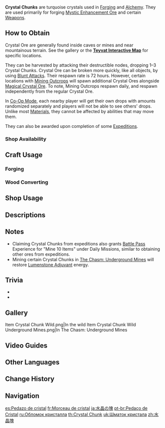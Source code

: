{{Item Infobox
|id           = 101003
|image        = Item Crystal Chunk.png
|type         = Forging Ores
|group        = Forging Materials
|group2       = Minerals
|invCategory  = Materials
|description  = An uncut crystal. Only professional craftsmanship can bring out its true value.
|source1      = Found in the wild
|source2      = Found in Stormterror's Lair
|source3      = {{Sold By|Crystal Chunk}}
|source4      = [[Expeditions]] (8h, 12h, and 20h)<br>(Whispering Woods, Dadaupa Gorge, Yaoguang Shoal)
|source5      = [[Investigation]]
}}
'''Crystal Chunks''' are turquoise crystals used in [[Forging]] and [[Alchemy]]. They are used primarily for forging [[Mystic Enhancement Ore]] and certain [[Weapons]].

==How to Obtain==
Crystal Ore are generally found inside caves or mines and near mountainous terrain. See the gallery or the '''[https://webstatic-sea.mihoyo.com/app/ys-map-sea/index.html#/map/2?shown_types=16 Teyvat Interactive Map]''' for specific locations.

They can be harvested by attacking their destructible nodes, dropping 1–3 Crystal Chunks. Crystal Ore can be broken more quickly, like all {{Geo}} objects, by using [[Blunt Attack]]s. Their respawn rate is 72 hours. However, certain locations with [[Mining Outcrop]]s will spawn additional Crystal Ores alongside [[Magical Crystal Ore]]. To note, Mining Outcrops respawn daily, and respawn independently from the regular Crystal Ore.

In [[Co-Op Mode]], each nearby player will get their own drops with amounts randomized separately and players will not be able to see others' drops. Unlike most [[Materials]], they cannot be affected by {{Anemo}} abilities that may move them.

They can also be awarded upon completion of some [[Expedition]]s.

===Shop Availability===
{{Shop Availability}}

==Craft Usage==
===Forging===
{{Craft Usage|notcategory=Wood}}

===Wood Converting===
{{Craft Usage|category=Wood}}

==Shop Usage==
{{Shop Usage}}

==Descriptions==
{{Description|An uncut crystal. Only professional craftsmanship can bring out its true value. This kind of limpid rock is a precious gift of the land, which can be utilized as a valuable weapon-making material.}}

==Notes==
* Claiming Crystal Chunks from expeditions also grants [[Battle Pass]] Experience for "Mine 10 Items" under Daily Missions, similar to obtaining other ores from expeditions.
* Mining certain Crystal Chunks in [[The Chasm: Underground Mines]] will restore [[Lumenstone Adjuvant]] energy.

==Trivia==
* {{Mail Attachments by Category List}}
* {{Related Items|type=variant}}

==Gallery==
<gallery>
Item Crystal Chunk Wild.png|In the wild
Item Crystal Chunk Wild Underground Mines.png|In The Chasm: Underground Mines
</gallery>

==Video Guides==
{{EVT
|video1   = https://youtu.be/b_4n-mHO9Ko
|caption1 = Liyue Farm Guide (106 total)
}}

==Other Languages==
{{Other Languages
|default_hidden = 1
|en      = Crystal Chunk
|zhs     = 水晶块
|zhs_rm  = Shuǐjīng Kuài
|zht     = 水晶塊
|zht_rm  = Shuǐjīng Kuài
|ja      = 水晶の塊
|ja_rm   = Suishou no Katamari
|ko      = 수정덩이
|es      = Pedazo de cristal
|fr      = Morceau de cristal
|ru      = Обломок кристалла
|th      = Crystal Chunk
|vi      = Mảnh Pha Lê
|de      = Brocken Kristall
|id      = Crystal Chunk
|pt      = Pedaço de Cristal
|tr      = Kristal Parçası
|it      = Pezzo di cristallo
}}

==Change History==
{{Change History|1.0}}

==Navigation==
{{Material Navbox|type=Crafting Materials}}

[[es:Pedazo de cristal]]
[[fr:Morceau de cristal]]
[[ja:水晶の塊]]
[[pt-br:Pedaço de Cristal]]
[[ru:Обломок кристалла]]
[[th:Crystal Chunk]]
[[uk:Шматок кристала]]
[[zh:水晶塊]]